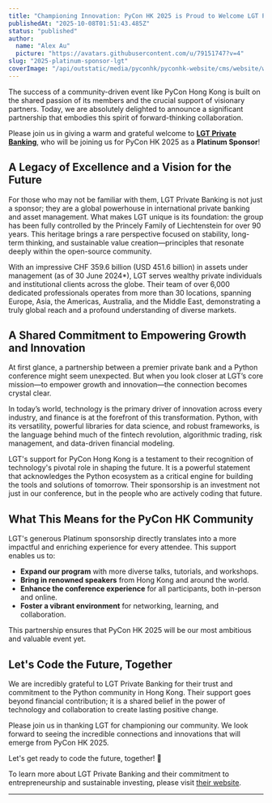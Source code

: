 ```yaml
---
title: "Championing Innovation: PyCon HK 2025 is Proud to Welcome LGT Private Banking as a Platinum Sponsor"
publishedAt: "2025-10-08T01:51:43.485Z"
status: "published"
author:
  name: "Alex Au"
  picture: "https://avatars.githubusercontent.com/u/79151747?v=4"
slug: "2025-platinum-sponsor-lgt"
coverImage: "/api/outstatic/media/pyconhk/pyconhk-website/cms/website/website/public/outstatic/images/2025-platinum-sponsor-lgt-I3Nz.png"
---
```


The success of a community-driven event like PyCon Hong Kong is built on the shared passion of its members and the crucial support of visionary partners. Today, we are absolutely delighted to announce a significant partnership that embodies this spirit of forward-thinking collaboration.

Please join us in giving a warm and grateful welcome to [**LGT Private Banking**](https://www.lgt.com/hk-en), who will be joining us for PyCon HK 2025 as a **Platinum Sponsor**!

## **A Legacy of Excellence and a Vision for the Future**

For those who may not be familiar with them, LGT Private Banking is not just a sponsor; they are a global powerhouse in international private banking and asset management. What makes LGT unique is its foundation: the group has been fully controlled by the Princely Family of Liechtenstein for over 90 years. This heritage brings a rare perspective focused on stability, long-term thinking, and sustainable value creation—principles that resonate deeply within the open-source community.

With an impressive CHF 359.6 billion (USD 451.6 billion) in assets under management (as of 30 June 2024\*), LGT serves wealthy private individuals and institutional clients across the globe. Their team of over 6,000 dedicated professionals operates from more than 30 locations, spanning Europe, Asia, the Americas, Australia, and the Middle East, demonstrating a truly global reach and a profound understanding of diverse markets.

## **A Shared Commitment to Empowering Growth and Innovation**

At first glance, a partnership between a premier private bank and a Python conference might seem unexpected. But when you look closer at LGT’s core mission—to empower growth and innovation—the connection becomes crystal clear.

In today’s world, technology is the primary driver of innovation across every industry, and finance is at the forefront of this transformation. Python, with its versatility, powerful libraries for data science, and robust frameworks, is the language behind much of the fintech revolution, algorithmic trading, risk management, and data-driven financial modeling.

LGT's support for PyCon Hong Kong is a testament to their recognition of technology's pivotal role in shaping the future. It is a powerful statement that acknowledges the Python ecosystem as a critical engine for building the tools and solutions of tomorrow. Their sponsorship is an investment not just in our conference, but in the people who are actively coding that future.

## **What This Means for the PyCon HK Community**

LGT's generous Platinum sponsorship directly translates into a more impactful and enriching experience for every attendee. This support enables us to:

- **Expand our program** with more diverse talks, tutorials, and workshops.
- **Bring in renowned speakers** from Hong Kong and around the world.
- **Enhance the conference experience** for all participants, both in-person and online.
- **Foster a vibrant environment** for networking, learning, and collaboration.

This partnership ensures that PyCon HK 2025 will be our most ambitious and valuable event yet.

## **Let's Code the Future, Together**

We are incredibly grateful to LGT Private Banking for their trust and commitment to the Python community in Hong Kong. Their support goes beyond financial contribution; it is a shared belief in the power of technology and collaboration to create lasting positive change.

Please join us in thanking LGT for championing our community. We look forward to seeing the incredible connections and innovations that will emerge from PyCon HK 2025.

Let's get ready to code the future, together! 🐍

To learn more about LGT Private Banking and their commitment to entrepreneurship and sustainable investing, please visit [their website](https://www.lgt.com/hk-en).

---